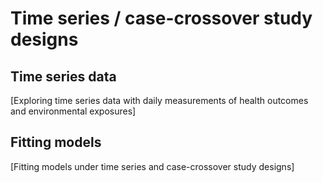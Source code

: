 # Time series / case-crossover study designs 

## Time series data 

[Exploring time series data with daily measurements of health 
outcomes and environmental exposures]

## Fitting models

[Fitting models under time series and case-crossover study designs]
